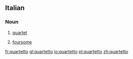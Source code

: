 ==Italian==

===Noun===
{{it-noun|quartett|m|o|i}}

# {{context|music|lang=it}} [[quartet]]
# [[foursome]]

[[fr:quartetto]]
[[gl:quartetto]]
[[io:quartetto]]
[[pl:quartetto]]
[[zh:quartetto]]